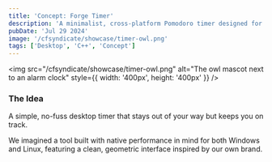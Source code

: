 ```yaml
---
title: 'Concept: Forge Timer'
description: 'A minimalist, cross-platform Pomodoro timer designed for developers.'
pubDate: 'Jul 29 2024'
image: '/cfsyndicate/showcase/timer-owl.png'
tags: ['Desktop', 'C++', 'Concept']
---
```


<img src="/cfsyndicate/showcase/timer-owl.png" alt="The owl mascot next to an alarm clock" style={{ width: '400px', height: '400px' }} />

### The Idea
A simple, no-fuss desktop timer that stays out of your way but keeps you on track.

We imagined a tool built with native performance in mind for both Windows and Linux, featuring a clean, geometric interface inspired by our own brand.